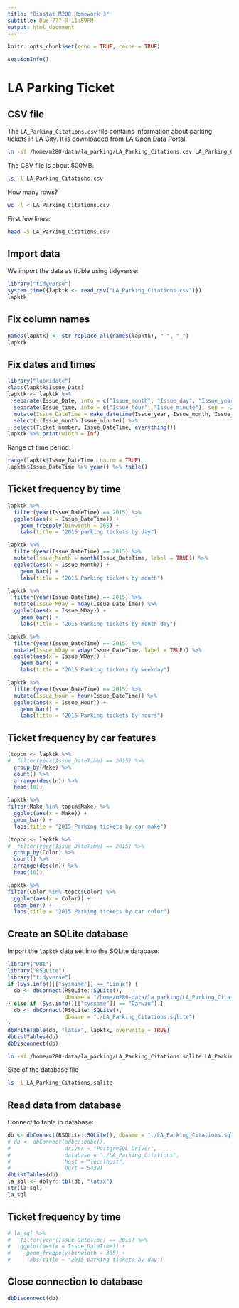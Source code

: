 ```yaml
---
title: "Biostat M280 Homework 3"
subtitle: Due ??? @ 11:59PM
output: html_document
---
```


```r
knitr::opts_chunk$set(echo = TRUE, cache = TRUE)
```

```r
sessionInfo()
```

# LA Parking Ticket

## CSV file

The `LA_Parking_Citations.csv` file contains information about parking tickets in LA City. It is downloaded from [LA Open Data Portal](https://data.lacity.org/A-Well-Run-City/Parking-Citations/wjz9-h9np). 
```bash
ln -sf /home/m280-data/la_parking/LA_Parking_Citations.csv LA_Parking_Citations.csv
```

The CSV file is about 500MB.
```bash
ls -l LA_Parking_Citations.csv
```

How many rows?
```bash
wc -l < LA_Parking_Citations.csv
```

First few lines:
```bash
head -5 LA_Parking_Citations.csv
```

## Import data

We import the data as tibble using tidyverse:
```r
library("tidyverse")
system.time({lapktk <- read_csv("LA_Parking_Citations.csv")})
lapktk
```

## Fix column names

```r
names(lapktk) <- str_replace_all(names(lapktk), " ", "_")
lapktk
```

## Fix dates and times

```r
library("lubridate")
class(lapktk$Issue_Date)
lapktk <- lapktk %>% 
  separate(Issue_Date, into = c("Issue_month", "Issue_day", "Issue_year"), convert = TRUE) %>%
  separate(Issue_time, into = c("Issue_hour", "Issue_minute"), sep = -2, convert = TRUE) %>%
  mutate(Issue_DateTime = make_datetime(Issue_year, Issue_month, Issue_day, Issue_hour, Issue_minute)) %>%
  select(-(Issue_month:Issue_minute)) %>%
  select(Ticket_number, Issue_DateTime, everything())
lapktk %>% print(width = Inf)
```

Range of time period:
```r
range(lapktk$Issue_DateTime, na.rm = TRUE)
lapktk$Issue_DateTime %>% year() %>% table()
```

## Ticket frequency by time

```r
lapktk %>% 
  filter(year(Issue_DateTime) == 2015) %>%
  ggplot(aes(x = Issue_DateTime)) + 
    geom_freqpoly(binwidth = 365) + 
    labs(title = "2015 parking tickets by day")
```

```r
lapktk %>% 
  filter(year(Issue_DateTime) == 2015) %>%
  mutate(Issue_Month = month(Issue_DateTime, label = TRUE)) %>%  
  ggplot(aes(x = Issue_Month)) + 
    geom_bar() + 
    labs(title = "2015 Parking tickets by month")
```


```r
lapktk %>% 
  filter(year(Issue_DateTime) == 2015) %>%
  mutate(Issue_MDay = mday(Issue_DateTime)) %>%  
  ggplot(aes(x = Issue_MDay)) + 
    geom_bar() + 
    labs(title = "2015 Parking tickets by month day")
```


```r
lapktk %>% 
  filter(year(Issue_DateTime) == 2015) %>%  
  mutate(Issue_WDay = wday(Issue_DateTime, label = TRUE)) %>%  
  ggplot(aes(x = Issue_WDay)) + 
    geom_bar() + 
    labs(title = "2015 Parking tickets by weekday")
```

```r
lapktk %>% 
  filter(year(Issue_DateTime) == 2015) %>%
  mutate(Issue_Hour = hour(Issue_DateTime)) %>%  
  ggplot(aes(x = Issue_Hour)) + 
    geom_bar() + 
    labs(title = "2015 Parking tickets by hours")
```

## Ticket frequency by car features

```r
(topcm <- lapktk %>%
#  filter(year(Issue_DateTime) == 2015) %>%
  group_by(Make) %>%
  count() %>%
  arrange(desc(n)) %>%
  head(10))
```

```r
lapktk %>%
filter(Make %in% topcm$Make) %>%
  ggplot(aes(x = Make)) + 
  geom_bar() + 
  labs(title = "2015 Parking tickets by car make")
```

```r
(topcc <- lapktk %>%
#  filter(year(Issue_DateTime) == 2015) %>%
  group_by(Color) %>%
  count() %>%
  arrange(desc(n)) %>%
  head(10))
```

```r
lapktk %>%
filter(Color %in% topcc$Color) %>%
  ggplot(aes(x = Color)) + 
  geom_bar() + 
  labs(title = "2015 Parking tickets by car color")
```

## Create an SQLite database

Import the `lapktk` data set into the SQLite database:
```r
library("DBI")
library("RSQLite")
library("tidyverse")
if (Sys.info()[["sysname"]] == "Linux") {
  db <- dbConnect(RSQLite::SQLite(), 
                  dbname = "/home/m280-data/la_parking/LA_Parking_Citations.sqlite")
} else if (Sys.info()[["sysname"]] == "Darwin") {
  db <- dbConnect(RSQLite::SQLite(), 
                  dbname = "./LA_Parking_Citations.sqlite")
}
dbWriteTable(db, "latix", lapktk, overwrite = TRUE)
dbListTables(db)
dbDisconnect(db)
```

```bash
ln -sf /home/m280-data/la_parking/LA_Parking_Citations.sqlite LA_Parking_Citations.sqlite
```

Size of the database file
```bash
ls -l LA_Parking_Citations.sqlite
```

<!-- ## Create an PostgreSQL database -->

<!-- Import the `lapktk` data set into the PostgreSQL database: -->
<!-- ```{r} -->
<!-- library("DBI") -->
<!-- library("RPostgreSQL") -->
<!-- library("tidyverse") -->
<!-- if (Sys.info()[["sysname"]] == "Linux") { -->
<!--   db <- dbConnect(RPostgreSQL::PostgreSQL(),  -->
<!--                   dbname = "laparking", -->
<!--                   host = "localhost", -->
<!--                   user = "postgres", -->
<!--                   password = "m280") -->
<!-- } else if (Sys.info()[["sysname"]] == "Darwin") { -->
<!--   db <- dbConnect(RPostgreSQL::PostgreSQL(),  -->
<!--                   dbname = "laparking", -->
<!--                   host = "localhost", -->
<!--                   user = "postgres", -->
<!--                   password = "m280") -->
<!-- } -->
<!-- dbWriteTable(db, "latix", lapktk, overwrite = TRUE) -->
<!-- dbListTables(db) -->
<!-- dbDisconnect(db) -->
<!-- ``` -->


## Read data from database

Connect to table in database:
```r
db <- dbConnect(RSQLite::SQLite(), dbname = "./LA_Parking_Citations.sqlite")
# db <- dbConnect(odbc::odbc(), 
#                 driver = "PostgreSQL Driver",
#                 database = "./LA_Parking_Citations",
#                 host = "localhost",
#                 port = 5432)
dbListTables(db)
la_sql <- dplyr::tbl(db, "latix")
str(la_sql)
la_sql
```

## Ticket frequency by time

```r
# la_sql %>% 
#   filter(year(Issue_DateTime) == 2015) %>%
#   ggplot(aes(x = Issue_DateTime)) + 
#     geom_freqpoly(binwidth = 365) + 
#     labs(title = "2015 parking tickets by day")
```

## Close connection to database

```r
dbDisconnect(db)
```
